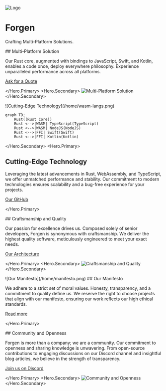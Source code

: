 
<Animation />

<div className="my-18">
<Jumbotron>

![Logo](/logo.png)

# Forgen

Crafting Multi-Platform Solutions.

</Jumbotron>
</div>

<Hero>
<Hero.Primary>
## Multi-Platform Solution

Our Rust core, augmented with bindings to JavaScript, Swift, and Kotlin, enables a <Highlight>code once, deploy everywhere</Highlight> philosophy. Experience unparalleled performance across all platforms.

[Ask for a Quote](mailto:hello@forgen.tech)

</Hero.Primary>
<Hero.Secondary>
![Multi-Platform Solution](/home/multiplatform.png)
</Hero.Secondary>
</Hero>

<Hero>
<Hero.Secondary>
![Cutting-Edge Technology](/home/wasm-langs.png)

```mermaid
graph TD;
    Rust((Rust Core))
    Rust <-->|WASM| TypeScript(TypeScript)
    Rust <-->|WASM| NodeJS(NodeJS)
    Rust <-->|FFI| Swift(Swift)
    Rust <-->|FFI| Kotlin(Kotlin)
```

</Hero.Secondary>
<Hero.Primary>
## Cutting-Edge Technology

Leveraging the latest advancements in Rust, WebAssembly, and TypeScript, we offer unmatched performance and stability. Our commitment to modern technologies ensures scalability and a bug-free experience for your projects.

[Our GitHub](https://github.com/forgen-org)

</Hero.Primary>
</Hero>

<Hero right>
<Hero.Primary>
## Craftsmanship and Quality

Our passion for excellence drives us. Composed solely of senior developers, Forgen is synonymous with craftsmanship. We deliver the highest quality software, meticulously engineered to meet your exact needs.

[Our Architecture](/en/learn)

</Hero.Primary>
<Hero.Secondary>
![Craftsmanship and Quality](/home/bugfree.png)
</Hero.Secondary>
</Hero>

<Hero>
<Hero.Secondary>
![Our Manifesto](/home/manifesto.png)
</Hero.Secondary>
<Hero.Primary>
## Our Manifesto

We adhere to a strict set of moral values. Honesty, transparency, and a commitment to quality define us. We reserve the right to choose projects that align with our manifesto, ensuring our work reflects our high ethical standards.

[Read more](/en/manifesto)

</Hero.Primary>
</Hero>

<Hero right>
<Hero.Primary>
## Community and Openness

Forgen is more than a company; we are a community. Our commitment to openness and sharing knowledge is unwavering. From open-source contributions to engaging discussions on our Discord channel and insightful blog articles, we believe in the strength of transparency.

[Join us on Discord](https://discord.gg/6fTK3ssg)

</Hero.Primary>
<Hero.Secondary>
![Community and Openness](/home/discord.png)
</Hero.Secondary>
</Hero>
